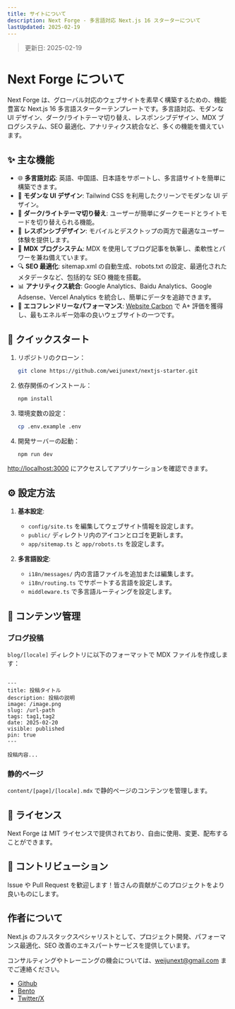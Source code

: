 ```yaml
---
title: サイトについて
description: Next Forge - 多言語対応 Next.js 16 スターターについて
lastUpdated: 2025-02-19
---
```


> 更新日: 2025-02-19

# Next Forge について

Next Forge は、グローバル対応のウェブサイトを素早く構築するための、機能豊富な Next.js 16 多言語スターターテンプレートです。多言語対応、モダンな UI デザイン、ダーク/ライトテーマ切り替え、レスポンシブデザイン、MDX ブログシステム、SEO 最適化、アナリティクス統合など、多くの機能を備えています。

## ✨ 主な機能

- 🌐 **多言語対応**: 英語、中国語、日本語をサポートし、多言語サイトを簡単に構築できます。
- 🎨 **モダンな UI デザイン**: Tailwind CSS を利用したクリーンでモダンな UI デザイン。
- 🌙 **ダーク/ライトテーマ切り替え**: ユーザーが簡単にダークモードとライトモードを切り替えられる機能。
- 📱 **レスポンシブデザイン**: モバイルとデスクトップの両方で最適なユーザー体験を提供します。
- 📝 **MDX ブログシステム**: MDX を使用してブログ記事を執筆し、柔軟性とパワーを兼ね備えています。
- 🔍 **SEO 最適化**: sitemap.xml の自動生成、robots.txt の設定、最適化されたメタデータなど、包括的な SEO 機能を搭載。
- 📊 **アナリティクス統合**: Google Analytics、Baidu Analytics、Google Adsense、Vercel Analytics を統合し、簡単にデータを追跡できます。
- 🌿 **エコフレンドリーなパフォーマンス**: [Website Carbon](https://www.websitecarbon.com/website/nextforge-dev/) で A+ 評価を獲得し、最もエネルギー効率の良いウェブサイトの一つです。

## 🚀 クイックスタート

1. リポジトリのクローン：
    ```bash
    git clone https://github.com/weijunext/nextjs-starter.git
    ```

2. 依存関係のインストール：
    ```bash
    npm install
    ```

3. 環境変数の設定：
    ```bash
    cp .env.example .env
    ```

4. 開発サーバーの起動：
    ```bash
    npm run dev
    ```

[http://localhost:3000](http://localhost:3000) にアクセスしてアプリケーションを確認できます。

## ⚙️ 設定方法

1. **基本設定**:
    - `config/site.ts` を編集してウェブサイト情報を設定します。
    - `public/` ディレクトリ内のアイコンとロゴを更新します。
    - `app/sitemap.ts` と `app/robots.ts` を設定します。

2. **多言語設定**:
    - `i18n/messages/` 内の言語ファイルを追加または編集します。
    - `i18n/routing.ts` でサポートする言語を設定します。
    - `middleware.ts` で多言語ルーティングを設定します。

## 📝 コンテンツ管理

### ブログ投稿
`blog/[locale]` ディレクトリに以下のフォーマットで MDX ファイルを作成します：
````

---
title: 投稿タイトル
description: 投稿の説明
image: /image.png
slug: /url-path
tags: tag1,tag2
date: 2025-02-20
visible: published
pin: true
---

投稿内容...
````

### 静的ページ
`content/[page]/[locale].mdx` で静的ページのコンテンツを管理します。

## 📄 ライセンス

Next Forge は MIT ライセンスで提供されており、自由に使用、変更、配布することができます。

## 🤝 コントリビューション

Issue や Pull Request を歓迎します！皆さんの貢献がこのプロジェクトをより良いものにします。

## 作者について

Next.js のフルスタックスペシャリストとして、プロジェクト開発、パフォーマンス最適化、SEO 改善のエキスパートサービスを提供しています。

コンサルティングやトレーニングの機会については、weijunext@gmail.com までご連絡ください。

- [Github](https://github.com/weijunext)
- [Bento](https://bento.me/weijunext)
- [Twitter/X](https://twitter.com/judewei_dev)

